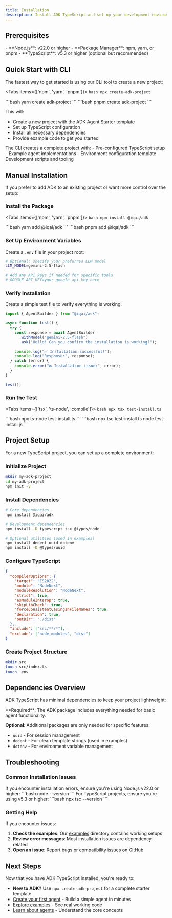 ```yaml
---
title: Installation
description: Install ADK TypeScript and set up your development environment
---
```



## Prerequisites

<Callout type="info" title="System Requirements">
- **Node.js**: v22.0 or higher
- **Package Manager**: npm, yarn, or pnpm
- **TypeScript**: v5.3 or higher (optional but recommended)
</Callout>

## Quick Start with CLI

The fastest way to get started is using our CLI tool to create a new project:

<Tabs items={['npm', 'yarn', 'pnpm']}>
  <Tab value="npm">
    ```bash
    npx create-adk-project
    ```
  </Tab>

  <Tab value="yarn">
    ```bash
    yarn create adk-project
    ```
  </Tab>

  <Tab value="pnpm">
    ```bash
    pnpm create adk-project
    ```
  </Tab>
</Tabs>

This will:
- Create a new project with the ADK Agent Starter template
- Set up TypeScript configuration
- Install all necessary dependencies
- Provide example code to get you started

<Callout type="info" title="What's Included">
The CLI creates a complete project with:
- Pre-configured TypeScript setup
- Example agent implementations
- Environment configuration template
- Development scripts and tooling
</Callout>

## Manual Installation

If you prefer to add ADK to an existing project or want more control over the setup:

<Steps>

### Install the Package

<Tabs items={['npm', 'yarn', 'pnpm']}>
  <Tab value="npm">
    ```bash
    npm install @iqai/adk
    ```
  </Tab>

  <Tab value="yarn">
    ```bash
    yarn add @iqai/adk
    ```
  </Tab>

  <Tab value="pnpm">
    ```bash
    pnpm add @iqai/adk
    ```
  </Tab>
</Tabs>

### Set Up Environment Variables

Create a `.env` file in your project root:

```bash
# Optional: specify your preferred LLM model
LLM_MODEL=gemini-2.5-flash

# Add any API keys if needed for specific tools
# GOOGLE_API_KEY=your_google_api_key_here
```

### Verify Installation

Create a simple test file to verify everything is working:

```typescript
import { AgentBuilder } from "@iqai/adk";

async function test() {
  try {
    const response = await AgentBuilder
      .withModel("gemini-2.5-flash")
      .ask("Hello! Can you confirm the installation is working?");

    console.log("✅ Installation successful!");
    console.log("Response:", response);
  } catch (error) {
    console.error("❌ Installation issue:", error);
  }
}

test();
```

### Run the Test

<Tabs items={['tsx', 'ts-node', 'compile']}>
  <Tab value="tsx">
    ```bash
    npx tsx test-install.ts
    ```
  </Tab>

  <Tab value="ts-node">
    ```bash
    npx ts-node test-install.ts
    ```
  </Tab>

  <Tab value="compile">
    ```bash
    npx tsc test-install.ts
    node test-install.js
    ```
  </Tab>
</Tabs>

</Steps>

## Project Setup

For a new TypeScript project, you can set up a complete environment:

<Steps>

### Initialize Project

```bash
mkdir my-adk-project
cd my-adk-project
npm init -y
```

### Install Dependencies

```bash
# Core dependencies
npm install @iqai/adk

# Development dependencies
npm install -D typescript tsx @types/node

# Optional utilities (used in examples)
npm install dedent uuid dotenv
npm install -D @types/uuid
```

### Configure TypeScript

```json
{
  "compilerOptions": {
    "target": "ES2022",
    "module": "NodeNext",
    "moduleResolution": "NodeNext",
    "strict": true,
    "esModuleInterop": true,
    "skipLibCheck": true,
    "forceConsistentCasingInFileNames": true,
    "declaration": true,
    "outDir": "./dist"
  },
  "include": ["src/**/*"],
  "exclude": ["node_modules", "dist"]
}
```

### Create Project Structure

```bash
mkdir src
touch src/index.ts
touch .env
```

</Steps>

## Dependencies Overview

ADK TypeScript has minimal dependencies to keep your project lightweight:

<Callout type="info" title="Core Dependencies">
**Required**: The ADK package includes everything needed for basic agent functionality.

**Optional**: Additional packages are only needed for specific features:
- `uuid` - For session management
- `dedent` - For clean template strings (used in examples)
- `dotenv` - For environment variable management
</Callout>

## Troubleshooting

### Common Installation Issues

<Callout type="warn" title="Node.js Version">
If you encounter installation errors, ensure you're using Node.js v22.0 or higher:
```bash
node --version
```
</Callout>

<Callout type="warn" title="TypeScript Compatibility">
For TypeScript projects, ensure you're using v5.3 or higher:
```bash
npx tsc --version
```
</Callout>

### Getting Help

If you encounter issues:

1. **Check the examples**: Our [examples](https://github.com/IQAICOM/adk-ts/tree/main/apps/examples/src) directory contains working setups
2. **Review error messages**: Most installation issues are dependency-related
3. **Open an issue**: Report bugs or compatibility issues on GitHub

## Next Steps

Now that you have ADK TypeScript installed, you're ready to:

- **New to ADK?** Use `npx create-adk-project` for a complete starter template
- [Create your first agent](/docs/framework/get-started/quickstart) - Build a simple agent in minutes
- [Explore examples](https://github.com/IQAIcom/adk-ts/tree/main/apps/examples) - See real working code
- [Learn about agents](/docs/framework/agents) - Understand the core concepts

